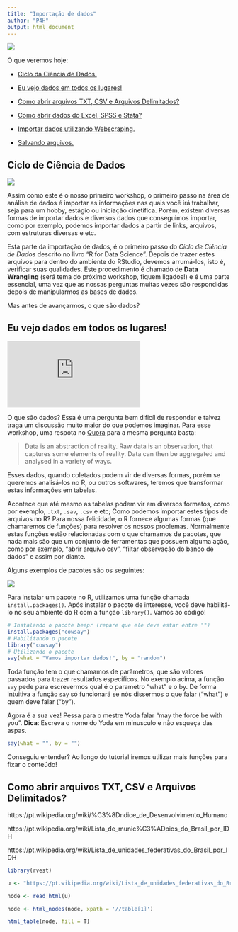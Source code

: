 ```yaml
---
title: "Importação de dados"
author: "P4H"
output: html_document
---
```

<link rel="stylesheet" href="https://github.com/p4hUSP/workshops_2018.2/blob/master/imgs/css/style.css">

<img src="https://github.com/p4hUSP/workshops_2018.2/blob/master/imgs/w1_02.png" class="livroR">

O que veremos hoje:

- [Ciclo da Ciência de Dados.](#ciencia)

- [Eu vejo dados em todos os lugares!](#dados)
  
- [Como abrir arquivos TXT, CSV e Arquivos Delimitados?](#importar1)
  
- [Como abrir dados do Excel, SPSS e Stata?](#importar2)
  
- [Importar dados utilizando Webscraping.](#webscraping)
  
- [Salvando arquivos.](#salvar)
  
<a id='ciencia'></a>  

## Ciclo de Ciência de Dados

<img src="https://github.com/p4hUSP/workshops_2018.2/blob/master/imgs/w1_01.png" class="cienciadedados">

Assim como este é o nosso primeiro workshop, o primeiro passo na área de análise de dados é importar as informações nas quais você irá trabalhar, seja para um hobby, estágio ou iniciação cinetífica. Porém, existem diversas formas de importar dados e diversos dados que conseguimos importar, como por exemplo, podemos importar dados a partir de links, arquivos, com estruturas diversas e etc.

Esta parte da importação de dados, é o primeiro passo do _Ciclo de Ciência de Dados_ descrito no livro "R for Data Science". Depois de trazer estes arquivos para dentro do ambiente do RStudio, devemos arrumá-los, isto é, verificar suas qualidades. Este procedimento é chamado de __Data Wrangling__ (será tema do próximo workshop, fiquem ligados!) e é uma parte essencial, uma vez que as nossas perguntas muitas vezes são respondidas depois de manipularmos as bases de dados.

Mas antes de avançarmos, o que são dados?

<a id='dados'></a>

## Eu vejo dados em todos os lugares!

<iframe src="https://giphy.com/embed/DvtsYOKrqPZg4" frameBorder="0" class="giphyembed" allowFullScreen></iframe>

O que são dados? Essa é uma pergunta bem dificíl de responder e talvez traga um discussão muito maior do que podemos imaginar. Para esse workshop, uma respota no [Quora](https://www.quora.com/What-is-data-1) para a mesma pergunta basta:

> Data is an abstraction of reality. Raw data is an observation, that  captures some elements of reality. Data can then be aggregated and analysed in a variety of ways.

Esses dados, quando coletados podem vir de diversas formas, porém se queremos analisá-los no R, ou outros softwares, teremos que transformar estas informações em tabelas.

Acontece que até mesmo as tabelas podem vir em diversos formatos, como por exemplo, `.txt`, `.sav`, `.csv` e etc; Como podemos importar estes tipos de arquivos no R? Para nossa felicidade, o R fornece algumas formas (que chamaremos de funções) para resolver os nossos problemas. Normalmente estas funções estão relacionadas com o que chamamos de pacotes, que nada mais são que um conjunto de ferramentas que possuem alguma ação, como por exemplo, "abrir arquivo csv", "filtar observação do banco de dados" e assim por diante.

Alguns exemplos de pacotes são os seguintes:

<img src="https://github.com/p4hUSP/workshops_2018.2/blob/master/imgs/w1_12.png" class="pacotes">

Para instalar um pacote no R, utilizamos uma função chamada `install.packages()`. Após instalar o pacote de interesse, você deve habilitá-lo no seu ambiente do R com a função `library()`. Vamos ao código!

```r
# Instalando o pacote beepr (repare que ele deve estar entre "")
install.packages("cowsay")
# Habilitando o pacote
library("cowsay")
# Utilizando o pacote
say(what = "Vamos importar dados!", by = "random")
```

Toda função tem o que chamamos de parâmetros, que são valores passados para trazer resultados especificos. No exemplo acima, a função `say` pede para escrevermos qual é o parametro "what" e o by. De forma intuitiva a função `say` só funcionará se nós dissermos o que falar ("what") e quem deve falar ("by").

Agora é a sua vez! Pessa para o mestre Yoda falar "may the force be with you". **Dica**: Escreva o nome do Yoda em minusculo e não esqueça das aspas.

```r
say(what = "", by = "")
```

Conseguiu entender? Ao longo do tutorial iremos utilizar mais funções para fixar o conteúdo!

<a id='importar1'></a>

## Como abrir arquivos TXT, CSV e Arquivos Delimitados?

https://pt.wikipedia.org/wiki/%C3%8Dndice_de_Desenvolvimento_Humano

https://pt.wikipedia.org/wiki/Lista_de_munic%C3%ADpios_do_Brasil_por_IDH

https://pt.wikipedia.org/wiki/Lista_de_unidades_federativas_do_Brasil_por_IDH

```r
library(rvest)

u <- "https://pt.wikipedia.org/wiki/Lista_de_unidades_federativas_do_Brasil_por_IDH"

node <- read_html(u)

node <- html_nodes(node, xpath = '//table[1]')

html_table(node, fill = T)
```



